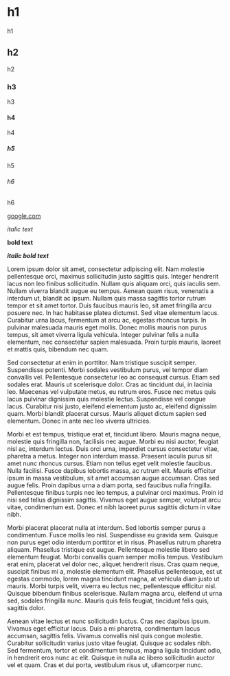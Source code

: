 # h1

h1

## h2

h2

### h3

h3

#### h4

h4

##### h5

h5

###### h6

h6

[google.com](https://google.com)

_italic text_

**bold text**

**_italic bold text_**

Lorem ipsum dolor sit amet, consectetur adipiscing elit. Nam molestie pellentesque orci, maximus sollicitudin justo sagittis quis.
Integer hendrerit lacus non leo finibus sollicitudin. Nullam quis aliquam orci, quis iaculis sem. Nullam viverra blandit augue eu
tempus. Aenean quam risus, venenatis a interdum ut, blandit ac ipsum. Nullam quis massa sagittis tortor rutrum tempor et sit amet
tortor. Duis faucibus mauris leo, sit amet fringilla arcu posuere nec. In hac habitasse platea dictumst. Sed vitae elementum
lacus. Curabitur urna lacus, fermentum at arcu ac, egestas rhoncus turpis. In pulvinar malesuada mauris eget mollis. Donec mollis
mauris non purus tempus, sit amet viverra ligula vehicula. Integer pulvinar felis a nulla elementum, nec consectetur sapien
malesuada. Proin turpis mauris, laoreet et mattis quis, bibendum nec quam.

Sed consectetur at enim in porttitor. Nam tristique suscipit semper. Suspendisse potenti. Morbi sodales vestibulum purus, vel
tempor diam convallis vel. Pellentesque consectetur leo ac consequat cursus. Etiam sed sodales erat. Mauris ut scelerisque dolor.
Cras ac tincidunt dui, in lacinia leo. Maecenas vel vulputate metus, eu rutrum eros. Fusce nec metus quis lacus pulvinar dignissim
quis molestie lectus. Suspendisse vel congue lacus. Curabitur nisi justo, eleifend elementum justo ac, eleifend dignissim quam.
Morbi blandit placerat cursus. Mauris aliquet dictum sapien sed elementum. Donec in ante nec leo viverra ultricies.

Morbi et est tempus, tristique erat et, tincidunt libero. Mauris magna neque, molestie quis fringilla non, facilisis nec augue.
Morbi eu nisi auctor, feugiat nisl ac, interdum lectus. Duis orci urna, imperdiet cursus consectetur vitae, pharetra a metus.
Integer non interdum massa. Praesent iaculis purus sit amet nunc rhoncus cursus. Etiam non tellus eget velit molestie faucibus.
Nulla facilisi. Fusce dapibus lobortis massa, ac rutrum elit. Mauris efficitur ipsum in massa vestibulum, sit amet accumsan augue
accumsan. Cras sed augue felis. Proin dapibus urna a diam porta, sed faucibus nulla fringilla. Pellentesque finibus turpis nec leo
tempus, a pulvinar orci maximus. Proin id nisi sed tellus dignissim sagittis. Vivamus eget augue semper, volutpat arcu vitae,
condimentum est. Donec et nibh laoreet purus sagittis dictum in vitae nibh.

Morbi placerat placerat nulla at interdum. Sed lobortis semper purus a condimentum. Fusce mollis leo nisl. Suspendisse eu gravida
sem. Quisque non purus eget odio interdum porttitor et in risus. Phasellus rutrum pharetra aliquam. Phasellus tristique est augue.
Pellentesque molestie libero sed elementum feugiat. Morbi convallis quam semper mollis tempus. Vestibulum erat enim, placerat vel
dolor nec, aliquet hendrerit risus. Cras quam neque, suscipit finibus mi a, molestie elementum elit. Phasellus pellentesque, est
ut egestas commodo, lorem magna tincidunt magna, at vehicula diam justo ut mauris. Morbi turpis velit, viverra eu lectus nec,
pellentesque efficitur nisl. Quisque bibendum finibus scelerisque. Nullam magna arcu, eleifend ut urna sed, sodales fringilla
nunc. Mauris quis felis feugiat, tincidunt felis quis, sagittis dolor.

Aenean vitae lectus et nunc sollicitudin luctus. Cras nec dapibus ipsum. Vivamus eget efficitur lacus. Duis a mi pharetra,
condimentum lacus accumsan, sagittis felis. Vivamus convallis nisl quis congue molestie. Curabitur sollicitudin varius justo vitae
feugiat. Quisque ac sodales nibh. Sed fermentum, tortor et condimentum tempus, magna ligula tincidunt odio, in hendrerit eros nunc
ac elit. Quisque in nulla ac libero sollicitudin auctor vel et quam. Cras et dui porta, vestibulum risus ut, ullamcorper nunc.
